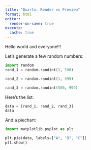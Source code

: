 ```yaml
---
title: "Quarto: Render vs Preview"
format: html
editor:
  render-on-save: true
execute:
  cache: true
---
```


Hello world and everyone!!!

Let's generate a few random numbers:

```python
import random
rand_1 = random.randint(1, 500)
```

```python
rand_2 = random.randint(1, 999)
```

```python
rand_3 = random.randint(500, 999)
```

Here's the list:

```python
data = [rand_1, rand_2, rand_3]
data
```

And a piechart:

```python
import matplotlib.pyplot as plt

plt.pie(data, labels=["A", "B", "C"])
plt.show()
```
